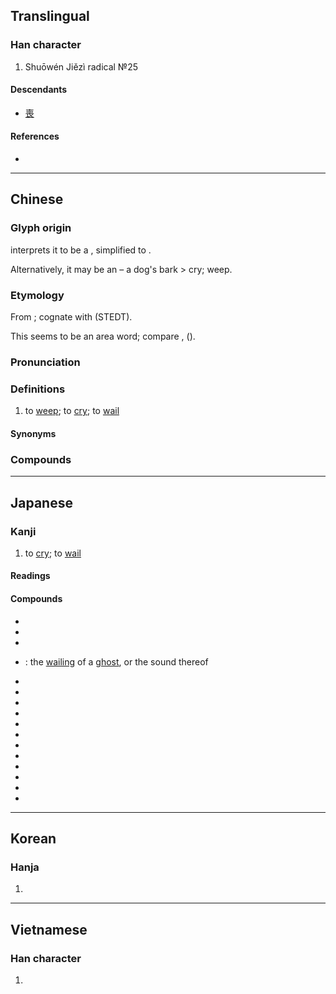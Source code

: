 {{character info/new}}
==Translingual==
{{stroke order|strokes=10}}

===Han character===
{{Han char|rn=30|rad=口|as=07|sn=10|four=66430|canj=RRIK|ids=⿱吅犬}}

# Shuōwén Jiězì radical №25

====Descendants====
* [[喪]]

====References====
* {{Han ref|kx=0190.250|dkj=03658|dj=0410.060|hdz=10629.020|uh=54ED|ud=21741|bh=ADFA|bd=44538}}

----

==Chinese==
{{zh-forms}}

===Glyph origin===
{{Han etym}}
''{{w|Shuowen}}'' interprets it to be a {{Han compound|吅|獄|c1=s|c2=p|t1=to speak loudly|ls=psc|nocap=1}}, simplified to {{zh-l|*犬}}.

Alternatively, it may be an {{Han compound|吅|犬|t1=to speak loudly|t2=dog|ls=ic|nocap=1}} – a dog's bark > cry; weep.

===Etymology===
From {{inh|zh|sit-pro|*kuːk||to weep; to wail}}; cognate with {{cog|lus|kûk||to shriek}} (STEDT).

This seems to be an area word; compare {{cog|mkh-pro|*kuk|*kuk ~ kuuk ~ kuək ~ kək|to call}}, {{cog|map-pro|*-kuk||sound of a sob}} ({{zh-ref|Schuessler, 2007}}).

===Pronunciation===
{{zh-pron
|m=kū
|m-s=ku2
|dg=кў1
|c=huk1
|c-t=huuk2
|g=kuh6
|h=pfs=khuk;gd=kug5
|j=kueh4
|mb=kŭ
|md=kók
|mn=khàu/khok
|mn_note=khàu - vernacular; khok - literary
|mn-t=kao3
|w=4khoq
|x=ku6
|mc=y
|oc=y
|ma=y
|cat=v
}}

===Definitions===
{{zh-hanzi}}

# to [[weep]]; to [[cry]]; to [[wail]]

====Synonyms====
{{zh-dial}}

===Compounds===
{{zh-der|一路哭|慟哭|哀哭|哭訴|哭哭啼啼|哭雨風|哭調|慟哭流涕|大哭|代哭|乾哭|哭窮途|啼哭|哭竹|哭昭陵|哭喊|哭喪臉|巷哭|哭喪著臉|崩城之哭|五子哭墳|哭泣|乾啼濕哭|大哭一場|哭笑不得|啼天哭地|哭牆|嚎啕痛哭|嚎啕大哭|卒哭|啼啼哭哭|哭鬧|哭臨|哭竹棒|哭窮|哭喪棒|神愁鬼哭|欲哭無淚|撫尸慟哭|痛哭|抱頭大哭|抱頭痛哭|秦庭之哭|神號鬼哭|窮途之哭|狼號鬼哭|痛哭失聲|神嚎鬼哭|放聲大哭|死爹哭媽|潑哭潑鬧|痛哭流涕|鬼哭神號|號哭|貓哭老鼠|野祭巷哭|陪哭|號啕痛哭|行號巷哭|鬼哭狼嚎|號天哭地|鬼哭狼號|鬼哭神嚎|街號巷哭|行哭|貓哭耗子|長歌當哭|號天大哭|號啕大哭|號咷痛哭|一家哭|助哭|反哭|哭主|哭喪棍|哭喪着臉|哭嚎|哭天抹淚|哭奠|哭嫁|哭庭|哭廟|哭秦庭|哭號|哭踊|哭鳥|哭鼻子|唐衢痛哭|啼哭郎君|喪哭|嚎哭|弔哭|悲哭|懸壺代哭|撫哭|晝吟宵哭|楊朱哭|歌哭|歎哭|止哭|歸哭|泣哭|濕哭乾啼|牛衣夜哭|生哭人|神母夜哭|節哭|絕哭|袒哭|西台痛哭|西臺痛哭|見哭興悲|送哭|邪哭|長哭|驚哭|鬼哭天愁|鬼哭狼嗥|鬼哭神愁|鬼哭神驚|鬼哭粟飛|鬼夜哭|鳥哭猿啼}}

{{zh-cat|Beginning}}

----

==Japanese==

===Kanji===
{{ja-kanji|grade=|rs=口07}}

# to [[cry]]; to [[wail]]

====Readings====
{{ja-readings
|goon=こく
|kanon=こく
|kun=な-く
}}

====Compounds====
{{der-top|Compounds}}
* {{ja-r|哀哭|あいこく}}
* {{ja-r|憂き哭|うきね}}
* {{ja-r|哭ぶ|おらぶ}}
* {{ja-r|鬼哭|きこく}}: the [[wailing]] of a [[ghost]], or the sound thereof
* {{ja-r|泣哭|きゅうこく}}
* {{ja-r|号哭|ごうこく}}
* {{ja-r|哭す|こくす}}
* {{ja-r|哭する|こくする}}
* {{ja-r|哭声|こくせい}}
* {{ja-r|哭慟|こくどう}}
* {{ja-r|哭泣|こっきゅう}}
* {{ja-r|痛哭|つうこく}}
* {{ja-r|啼哭|ていこく}}
* {{ja-r|慟哭|どうこく}}
* {{ja-r|哭き女|なきめ}}
* {{ja-r|御哭|みね}}
{{der-bottom}}

----

==Korean==

===Hanja===
{{ko-hanja|hangeul=곡}}

# {{rfdef|ko|sort=口07}}

----

==Vietnamese==

===Han character===
{{vi-hantu|[[khốc]], [[khóc]]|rs=口07}}

# {{rfdef|vi|sort=口07}}